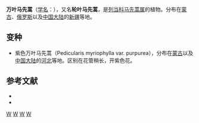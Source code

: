 {{Speciesbox 
| genus = Pedicularis
| species = myriophylla
| authority = Pall.
| subdivision_ranks =[[变种|变种]]
| subdivision =
* 万叶马先蒿 ''P. m.'' var. ''myriophylla''
* [[紫色万叶马先蒿|紫色万叶马先蒿]] ''P. m.'' var. ''purpurea''
}}

'''万叶马先蒿'''（[[学名|学名]]：{{lang|la|''Pedicularis myriophylla''}}），又名'''轮叶马先蒿'''，是[[列当科|列当科]][[马先蒿属|马先蒿属]]的植物。分布在[[蒙古|蒙古]]、[[俄罗斯|俄罗斯]]以及[[中国大陆|中国大陆]]的[[新疆|新疆]]等地。

== 变种 ==
* 紫色万叶马先蒿（Pedicularis myriophylla var. purpurea），分布在[[蒙古|蒙古]]以及[[中国大陆|中国大陆]]的[[河北|河北]]等地。区别在花管稍长，开紫色花。

== 参考文献 ==
<div class="references-small">
* {{cite web| url =http://www.bioinfo.cn/db05/KmzwSpecies.php?action=view&id=21350| title =万叶马先蒿万叶（变种）| work =《中国高等植物数据库全库》| publisher =中国科学院微生物研究所| author =昆明植物研究所| accessdate =2009-02-19| archive-date =2018-10-05| archive-url =https://web.archive.org/web/20181005091321/http://www.bioinfo.cn/db05/KmzwSpecies.php?action=view&id=21350| dead-url =yes}}
* {{cite web| url =http://www.bioinfo.cn/db05/KmzwSpecies.php?action=view&id=35200| title =万叶马先蒿紫色（变种）| work =《中国高等植物数据库全库》| publisher =中国科学院微生物研究所| author =昆明植物研究所| accessdate =2009-02-19| deadurl =yes| archiveurl =https://web.archive.org/web/20160305025328/http://www.bioinfo.cn/db05/KmzwSpecies.php?action=view&id=35200| archivedate =2016-03-05}}
</div>
{{Taxonbar|from=Q10864901}}

[[Category:马先蒿属|W]]
[[Category:蒙古植物|W]]
[[Category:俄羅斯植物|W]]
[[Category:新疆植物|W]]